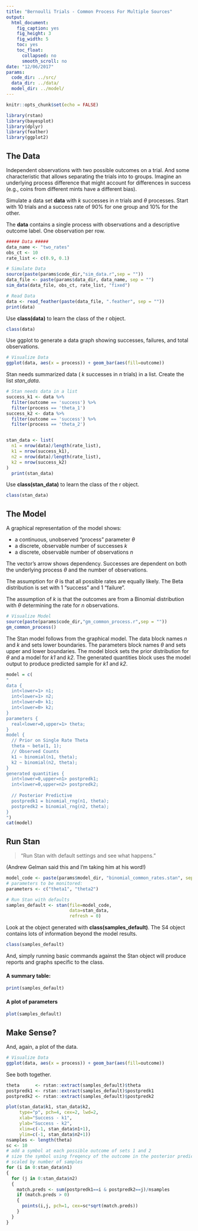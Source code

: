 ```yaml
---
title: "Bernoulli Trials - Common Process For Multiple Sources"
output:
  html_document:
    fig_caption: yes
    fig_height: 3
    fig_width: 5
    toc: yes
    toc_float:
      collapsed: no
      smooth_scroll: no
date: "12/06/2017"
params:
  code_dir: ../src/
  data_dir: ../data/
  model_dir: ../model/  
---
```

```r
knitr::opts_chunk$set(echo = FALSE)

library(rstan)
library(bayesplot)
library(dplyr)
library(feather)
library(ggplot2)

```
## The Data

Independent observations with two possible outcomes on a trial. And some characteristic that allows separating the trials into to groups. Imagine an underlying process difference that might account for differences in success (e.g., coins from different mints have a different bias).

Simulate a data set __data__ with _k_ successes in _n_ trials and $\theta$ processes. Start with 10 trials and a success rate of 90% for one group and 10% for the other.

The __data__ contains a single process with observations and a descriptive outcome label. One observation per row.
```r

##### Data #####
data_name <- "two_rates"
obs_ct <- 10
rate_list <- c(0.9, 0.1)

# Simulate Data
source(paste(params$code_dir,"sim_data.r",sep = ""))
data_file <- paste(params$data_dir, data_name, sep = "")
sim_data(data_file, obs_ct, rate_list, "fixed")

# Read Data
data <- read_feather(paste(data_file, ".feather", sep = ""))
print(data)

```

Use __class(data)__ to learn the class of the r object.
```r
class(data)
```

Use ggplot to generate a data graph showing successes, failures, and total observations.
```r

# Visualize Data
ggplot(data, aes(x = process)) + geom_bar(aes(fill=outcome))
```

Stan needs summarized data ( _k_ successes in _n_ trials) in a list. Create the list *stan_data*.
```r
# Stan needs data in a list
success_k1 <- data %>%
  filter(outcome == 'success') %>%
  filter(process == 'theta_1')
success_k2 <- data %>%
  filter(outcome == 'success') %>%
  filter(process == 'theta_2')


stan_data <- list(
  n1 = nrow(data)/length(rate_list),
  k1 = nrow(success_k1),
  n2 = nrow(data)/length(rate_list),
  k2 = nrow(success_k2)
)
  print(stan_data)
```

Use __class(stan_data)__ to learn the class of the r object.
```r
class(stan_data)
```

## The Model

A graphical representation of the model shows:

 * a continuous, unobserved "process" parameter $\theta$
 * a discrete, observable number of successes *k*
 * a discrete, observable number of observations *n*

The vector's arrow shows dependency. Successes are dependent on both the underlying process $\theta$ and the number of observations. 

The assumption for $\theta$ is that all possible rates are equally likely. The Beta distribution is set with 1 "success" and 1 "failure".

The assumption of *k* is that the outcomes are from a Binomial distribution with $\theta$ determining the rate for *n* observations.

```r
# Visualize Model
source(paste(params$code_dir,"gm_common_process.r",sep = ""))
gm_common_process()
```


The Stan model follows from the graphical model.
The data block names *n* and *k* and sets lower boundaries.
The parameters block names $\theta$ and sets upper and lower boundaries. The model block sets the prior distribution for $\theta$ and a model for *k1* and *k2*. The generated quantities block uses the model output to produce predicted sample for *k1* and *k2*.
```r
model = c(
"
data { 
  int<lower=1> n1; 
  int<lower=1> n2; 
  int<lower=0> k1;
  int<lower=0> k2;
} 
parameters {
  real<lower=0,upper=1> theta;
} 
model {
  // Prior on Single Rate Theta
  theta ~ beta(1, 1);
  // Observed Counts
  k1 ~ binomial(n1, theta);
  k2 ~ binomial(n2, theta);
}
generated quantities {
  int<lower=0,upper=n1> postpredk1;
  int<lower=0,upper=n2> postpredk2;
  
  // Posterior Predictive
  postpredk1 = binomial_rng(n1, theta);
  postpredk2 = binomial_rng(n2, theta);
}
")
cat(model)
```

## Run Stan
> "Run Stan with default settings and see what happens." 

(Andrew Gelman said this and I'm taking him at his word!)
```r
model_code <- paste(params$model_dir, "binomial_common_rates.stan", sep = "")
# parameters to be monitored:  
parameters <- c("theta1", "theta2")

# Run Stan with defaults
samples_default <- stan(file=model_code,
                        data=stan_data,
                        refresh = 0)
```

Look at the object generated with **class(samples_default)**. The S4 object contains lots of information beyond the model results. 
```r
class(samples_default)
```

And, simply running basic commands against the Stan object will produce reports and graphs specific to the class.

#### A summary table:
```r
print(samples_default)
```

#### A plot of parameters
```r
plot(samples_default) 
```

## Make Sense?
And, again, a plot of the data.
```r

# Visualize Data
ggplot(data, aes(x = process)) + geom_bar(aes(fill=outcome))
```

See both together.
```r
theta      <- rstan::extract(samples_default)$theta
postpredk1 <- rstan::extract(samples_default)$postpredk1
postpredk2 <- rstan::extract(samples_default)$postpredk2

plot(stan_data$k1, stan_data$k2, 
     type="p", pch=4, cex=2, lwd=2, 
     xlab="Success - k1",
     ylab="Success - k2", 
     xlim=c(-1, stan_data$n1+1), 
     ylim=c(-1, stan_data$n2+1))        
nsamples <- length(theta)
sc <- 10
# add a symbol at each possible outcome of sets 1 and 2
# size the symbol using freqency of the outcome in the posterior predicted
# scaled by number of samples
for (i in 0:stan_data$n1)
{
  for (j in 0:stan_data$n2) 
  {
    match.preds <- sum(postpredk1==i & postpredk2==j)/nsamples
    if (match.preds > 0)
    {
      points(i,j, pch=1, cex=sc*sqrt(match.preds)) 
    }
  }
}
```


